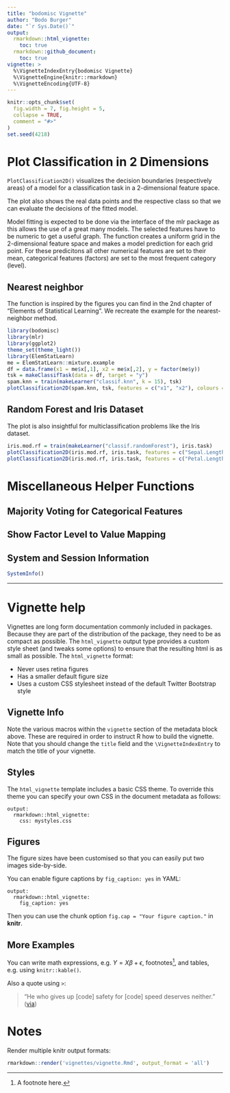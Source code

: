 ```yaml
---
title: "bodomisc Vignette"
author: "Bodo Burger"
date: "`r Sys.Date()`"
output:
  rmarkdown::html_vignette:
    toc: true
  rmarkdown::github_document:
    toc: true
vignette: >
  %\VignetteIndexEntry{bodomisc Vignette}
  %\VignetteEngine{knitr::rmarkdown}
  %\VignetteEncoding{UTF-8}
---
```


```r
knitr::opts_chunk$set(
  fig.width = 7, fig.height = 5,
  collapse = TRUE,
  comment = "#>"
)
set.seed(4218)
```

# Plot Classification in 2 Dimensions

`PlotClassification2D()` visualizes the decision boundaries (respectively areas) of a model for a classification task in a 2-dimensional feature space.

The plot also shows the real data points and the respective class so that we can evaluate the decisions of the fitted model.

Model fitting is expected to be done via the interface of the mlr package as this allows the use of a great many models. The selected features have to be numeric to get a useful graph. The function creates a uniform grid in the 2-dimensional feature space and makes a model prediction for each grid point. For these predicitons all other numerical features are set to their mean, categorical features (factors) are set to the most frequent category (level).

## Nearest neighbor
The function is inspired by the figures you can find in the 2nd chapter of "Elements of Statistical Learning". We recreate the example for the nearest-neighbor method.

```r
library(bodomisc)
library(mlr)
library(ggplot2)
theme_set(theme_light())
library(ElemStatLearn)
me = ElemStatLearn::mixture.example
df = data.frame(x1 = me$x[,1], x2 = me$x[,2], y = factor(me$y))
tsk = makeClassifTask(data = df, target = "y")
spam.knn = train(makeLearner("classif.knn", k = 15), tsk)
plotClassification2D(spam.knn, tsk, features = c("x1", "x2"), colours = "ESL")
```

## Random Forest and Iris Dataset

The plot is also insightful for multiclassification problems like the Iris dataset.

```r
iris.mod.rf = train(makeLearner("classif.randomForest"), iris.task)
plotClassification2D(iris.mod.rf, iris.task, features = c("Sepal.Length", "Sepal.Width"))
plotClassification2D(iris.mod.rf, iris.task, features = c("Petal.Length", "Petal.Width"))
```

# Miscellaneous Helper Functions

## Majority Voting for Categorical Features

## Show Factor Level to Value Mapping

## System and Session Information

```r
SystemInfo()
```

-----------------

# Vignette help

Vignettes are long form documentation commonly included in packages. Because they are part of the distribution of the package, they need to be as compact as possible. The `html_vignette` output type provides a custom style sheet (and tweaks some options) to ensure that the resulting html is as small as possible. The `html_vignette` format:

- Never uses retina figures
- Has a smaller default figure size
- Uses a custom CSS stylesheet instead of the default Twitter Bootstrap style

## Vignette Info

Note the various macros within the `vignette` section of the metadata block above. These are required in order to instruct R how to build the vignette. Note that you should change the `title` field and the `\VignetteIndexEntry` to match the title of your vignette.

## Styles

The `html_vignette` template includes a basic CSS theme. To override this theme you can specify your own CSS in the document metadata as follows:

    output: 
      rmarkdown::html_vignette:
        css: mystyles.css

## Figures

The figure sizes have been customised so that you can easily put two images side-by-side. 

<!-- ```{r, fig.show='hold'} -->
<!-- plot(1:10) -->
<!-- plot(10:1) -->
<!-- ``` -->

You can enable figure captions by `fig_caption: yes` in YAML:

    output:
      rmarkdown::html_vignette:
        fig_caption: yes

Then you can use the chunk option `fig.cap = "Your figure caption."` in **knitr**.

## More Examples

You can write math expressions, e.g. $Y = X\beta + \epsilon$, footnotes^[A footnote here.], and tables, e.g. using `knitr::kable()`.


<!-- ```{r, echo=FALSE, results='asis'} -->
<!-- knitr::kable(head(mtcars, 10)) -->
<!-- ``` -->

Also a quote using `>`:

> "He who gives up [code] safety for [code] speed deserves neither."
([via](https://twitter.com/hadleywickham/status/504368538874703872))

# Notes

Render multiple knitr output formats:

```r
rmarkdown::render('vignettes/vignette.Rmd', output_format = 'all')
```
